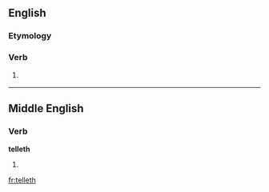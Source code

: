 ==English==

===Etymology===
{{suffix|telle|eth|lang=en}}

===Verb===
{{en-verb form}}

# {{archaic}} {{third-person singular of|tell|lang=en}}

----

==Middle English==

===Verb===
'''telleth'''

# {{third-person singular of|tellen|lang=enm}}
{{count page|[[telleth]]}}

[[fr:telleth]]